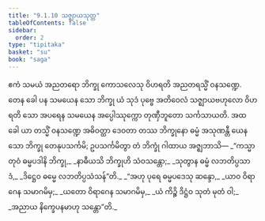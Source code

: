 ```yaml
---
title: "9.1.10 သဇ္ဈာယသုတ္တ"
tableOfContents: false
sidebar:
  order: 2
type: "tipitaka"
basket: "su"
book: "saga"
---
```



<DynamicBreadcrumb />

<Division number="230" book="saga">

<Paragraph number="1421" book="saga">
ဧကံ သမယံ အညတရော ဘိက္ခု ကောသလေသု ဝိဟရတိ အညတရသ္မိံ ဝနသဏ္ဍေ. တေန ခေါ ပန သမယေန သော ဘိက္ခု ယံ သုဒံ ပုဗ္ဗေ အတိဝေလံ သဇ္ဈာယဗဟုလော ဝိဟရတိ သော အပရေန သမယေန အပ္ပေါဿုက္ကော တုဏှီဘူတော သင်္ကသာယတိ. အထ ခေါ ယာ တသ္မိံ ဝနသဏ္ဍေ အဓိဝတ္ထာ ဒေဝတာ တဿ ဘိက္ခုနော ဓမ္မံ အသုဏန္တီ ယေန သော ဘိက္ခု တေနုပသင်္ကမိ; ဥပသင်္ကမိတွာ တံ ဘိက္ခုံ ဂါထာယ အဇ္ဈဘာသိ—
</Paragraph>

<Paragraph number="1422" type="verses" book="saga">
_“ကသ္မာ တုဝံ ဓမ္မပဒါနိ ဘိက္ခု,_  
_နာဓီယသိ ဘိက္ခုဟိ သံဝသန္တော;_  
_သုတွာန ဓမ္မံ လဘတိပ္ပသာဒံ,_  
_ဒိဋ္ဌေဝ ဓမ္မေ လဘတိပ္ပသံသန်”တိ._  

</Paragraph>

<Paragraph number="1423" type="verses" book="saga">
_“အဟု ပုရေ ဓမ္မပဒေသု ဆန္ဒော,_  
_ယာဝ ဝိရာဂေန သမာဂမိမှ;_  
_ယတော ဝိရာဂေန သမာဂမိမှ,_  
_ယံ ကိဉ္စိ ဒိဋ္ဌံဝ သုတံ မုတံ ဝါ;_  
_အညာယ နိက္ခေပနမာဟု သန္တော”တိ._
</Paragraph>
</Division>